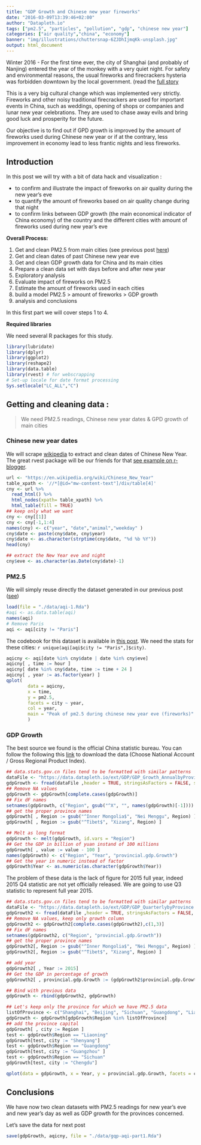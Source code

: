 ```yaml
---
title: "GDP Growth and Chinese new year fireworks"
date: "2016-03-09T13:39:46+02:00"
author: "Datapleth.io"
tags: ["pm2.5", "particles", "pollution", "gdp", "chinese new year"]
categories: ["air quality","china", "economy"]
banner: "img/illustrations/chuttersnap-6ZJDhIjmqKk-unsplash.jpg"
output: html_document
---
```



Winter 2016 - For the first time ever, the city of Shanghai (and probably of Nanjing) entered the year of the monkey with a very quiet night. For safety and environmental reasons, the usual fireworks and firecrackers hysteria was forbidden downtown by the local government. (read the [full story](https://www.scmp.com/news/china/society/article/2133109/chinas-lunar-new-year-fireworks-ban-struggle-between-protecting)

This is a very big cultural change which was implemented very strictly. Fireworks and other noisy traditional firecrackers are used for important events in China, such as weddings, opening of shops or companies and lunar new year celebrations. They are used to chase away evils and bring good luck and prosperity for the future.

Our objective is to find out if GPD growth is improved by the amount of fireworks used during Chinese new year or if at the contrary, less improvement in economy lead to less frantic nights and less fireworks.

## Introduction

In this post we will try with a bit of data hack and visualization :

- to confirm and illustrate the impact of fireworks on air quality during the new year's eve
- to quantify the amount of fireworks based on air quality change during that night
- to confirm links between GDP growth (the main economical indicator of China economy) of the country and the different cities with amount of fireworks used during new year's eve

**Overall Process: **

1. Get and clean PM2.5 from main cities (see previous post [here](https://datapleth.io/blog/2016/01/09/2016-01-09_pm25_beijing_shanghai-part1/))
2. Get and clean dates of past Chinese new year eve
3. Get and clean GDP growth data for China and its main cities
3. Prepare a clean data set with days before and after new year
4. Exploratory analysis
5. Evaluate impact of fireworks on PM2.5
6. Estimate the amount of fireworks used in each cities
7. build a model PM2.5 > amount of fireworks > GDP growth
8. analysis and conclusions

In this first part we will cover steps 1 to 4.

**Required libraries**

We need several R packages for this study.

```r
library(lubridate)
library(dplyr)
library(ggplot2)
library(reshape2)
library(data.table)
library(rvest) # for webscrapping
# Set-up locale for date format processing
Sys.setlocale("LC_ALL","C")
```


## Getting and cleaning data : 

> We need PM2.5 readings, Chinese new year dates & GPD growth of main cities

### Chinese new year dates
We will scrape [wikipedia](https://en.wikipedia.org/wiki/Chinese_New_Year) to extract and clean dates of Chinese New Year. The great rvest package will be our friends for that [see example on r-blogger](http://www.r-bloggers.com/using-rvest-to-scrape-an-html-table/).

```r
url <- "https://en.wikipedia.org/wiki/Chinese_New_Year"
table_xpath <- '//*[@id="mw-content-text"]/div/table[4]'
cny <- url %>%
  read_html() %>%
  html_nodes(xpath= table_xpath) %>%
  html_table(fill = TRUE)
## keep only what we want
cny <- cny[[1]]
cny <- cny[-1,1:4]
names(cny) <- c("year", "date","animal","weekday" )
cny$date <- paste(cny$date, cny$year)
cny$date <- as.character(strptime(cny$date, "%d %b %Y"))
head(cny)

## extract the New Year eve and night
cny$eve <- as.character(as.Date(cny$date)-1)
```


### PM2.5
We will simply reuse directly the dataset generated in our previous post ([see](https://datapleth.io/blog/2016/01/09/2016-01-09_pm25_beijing_shanghai-part1/))

```r
load(file = "./data/aqi-1.Rda")
#aqi <- as.data.table(aqi)
names(aqi)
# Remove Paris
aqi <- aqi[city != "Paris"]
```

The codebook for this dataset is available in  [this post](http://chinapleth.io/2016/03/22/chinaplethaqi-dataset-codebook/). We need the stats for these cities: `r unique(aqi[aqi$city != "Paris",]$city)`.

```r
aqicny <- aqi[date %in% cny$date | date %in% cny$eve]
aqicny[ , time := hour ]
aqicny[ date %in% cny$date, time := time + 24 ]
aqicny[ , year := as.factor(year) ]
qplot(
        data = aqicny,
        x = time,
        y = pm2.5,
        facets = city ~ year,
        col = year,
        main = "Peak of pm2.5 during chinese new year eve (fireworks)"
        )
```


### GDP Growth
The best source we found is the official China statistic bureau. You can follow the following this [link](http://data.stats.gov.cn/english/easyquery.htm?cn=E0103&f=912) to download the data (Choose National Account / Gross Regional Product Index).

```r
## data.stats.gov.cn files tend to be formatted with similar patterns
dataFile <- "https://data.datapleth.io/ext/GDP/GDP_Growth_AnnualbyProvince.csv"
gdpGrowth <- fread(dataFile ,header = TRUE, stringsAsFactors = FALSE, skip = 3)
## Remove NA values
gdpGrowth <- gdpGrowth[complete.cases(gdpGrowth)]
## Fix dF names
setnames(gdpGrowth, c("Region", gsub("^X", "", names(gdpGrowth)[-1])))
## get the proper province names
gdpGrowth[ , Region := gsub("^Inner Mongolia$", "Nei Menggu", Region) ]
gdpGrowth[ , Region := gsub("^Tibet$", "Xizang", Region) ]

## Melt as long format
gdpGrowth <- melt(gdpGrowth, id.vars = "Region")
## Get the GDP in billion of yuan instand of 100 millions
gdpGrowth[ , value := value - 100 ]
names(gdpGrowth) <- c("Region", "Year", "provincial.gdp.Growth")
## Get the year in numeric instead of factor
gdpGrowth$Year <- as.numeric(as.character(gdpGrowth$Year))
```

The problem of these data is the lack of figure for 2015 full year, indeed 2015 Q4 statistic are not yet officially released.
We are going to use Q3 statistic to represent full year 2015.

```r
## data.stats.gov.cn files tend to be formatted with similar patterns
dataFile <- "https://data.datapleth.io/ext/GDP/GDP_QuarterlybyProvince.csv"
gdpGrowth2 <- fread(dataFile ,header = TRUE, stringsAsFactors = FALSE, skip = 2)
## Remove NA values, keep only growth column
gdpGrowth2 <- gdpGrowth2[complete.cases(gdpGrowth2),c(1,3)]
## Fix dF names
setnames(gdpGrowth2, c("Region", "provincial.gdp.Growth"))
## get the proper province names
gdpGrowth2[, Region := gsub("^Inner Mongolia$", "Nei Menggu", Region) ]
gdpGrowth2[, Region := gsub("^Tibet$", "Xizang", Region) ]

## add year
gdpGrowth2[ , Year := 2015]
## Get the GDP in percentage of growth
gdpGrowth2[ , provincial.gdp.Growth := (gdpGrowth2$provincial.gdp.Growth - 100)]

## Bind with previous data
gdpGrowth <- rbind(gdpGrowth2, gdpGrowth)

## Let's keep only the province for which we have PM2.5 data
listOfProvince <- c("Shanghai", "Beijing", "Sichuan", "Guangdong", "Liaoning")
gdpGrowth <- gdpGrowth[gdpGrowth$Region %in% listOfProvince]
## add the province capital
gdpGrowth[ , city := Region ]
test <- gdpGrowth$Region == "Liaoning"
gdpGrowth[test, city := "Shenyang"]
test <- gdpGrowth$Region == "Guangdong"
gdpGrowth[test, city := "Guangzhou" ]
test <- gdpGrowth$Region == "Sichuan"
gdpGrowth[test, city := "Chengdu"]
```




```r
qplot(data = gdpGrowth, x = Year, y = provincial.gdp.Growth, facets = city ~ ., col = city, main = "GDP Growth",geom = "path")
```





## Conclusions
We have now two clean datasets with PM2.5 readings for new year's eve and new year's day as well as GDP growth for the provinces concerned.

Let's save the data for next post

```r
save(gdpGrowth, aqicny, file = "./data/gqp-aqi-part1.Rda")
```



